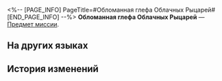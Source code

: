 <%-- [PAGE_INFO]
PageTitle=#Обломанная глефа Облачных Рыцарей#
[END_PAGE_INFO] --%>
{{Предмет Инфобокс
|id          = 140377
|Изображение = Предмет Обломанная глефа Облачных Рыцарей.png
|Тип         = Предмет миссии
|Инвентарь   = Миссии
|Редкость    = 3
|Эффект      = 
|Описание    = Обломки оружия, достаточно острые, чтобы их можно было использовать в качестве ножа для бумаги.
}}
'''Обломанная глефа Облачных Рыцарей''' — [[Предмет миссии]].

==На других языках==
{{На других языках
|en   = Shattered Cloud Knight Devastator Glaive
|zhs  = 断裂的云骑阵刀
|zht  = 斷裂的雲騎陣刀
|ja   = 砕けた雲騎軍の陣刀
|ko   = 부서진 운기군의 진도
|es   = Archa del Devastador rota de un Nimbocaballero
|fr   = Glaive dévastateur des Chevaliers des nuages cassé
|ru   = Обломанная глефа Облачных Рыцарей
|th   = ง้าวพิฆาตของ Cloud Knight ที่แตกหัก
|vi   = Vân Kỵ Trường Đao Gãy
|de   = Zerbrochene Wolkenritter-Todesgleve
|id   = Patahan Devastator Glaive Cloud Knight
|pt   = Alabarda Devastadora de Cavaleiro das Nuvens Estilhaçada
}}

==История изменений==
{{История изменений|3.5}}